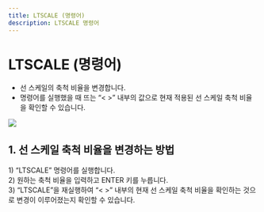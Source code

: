 ```yaml
---
title: LTSCALE (명령어)
description: LTSCALE 명령어
---
```


[image1]: ../../../../../assets/images/ltscale/image1.png

# **LTSCALE (명령어)**

* 선 스케일의 축척 비율을 변경합니다.  
* 명령어를 실행했을 때 뜨는 “\< \>” 내부의 값으로 현재 적용된 선 스케일 축척 비율을 확인할 수 있습니다.

![][image1]

## **1\. 선 스케일 축척 비율을 변경하는 방법**

1\) “LTSCALE” 명령어를 실행합니다.  
2\)  원하는 축척 비율을 입력하고 ENTER 키를 누릅니다.  
3\) “LTSCALE”을 재실행하여 “\< \>” 내부의 현재 선 스케일 축척 비율을 확인하는 것으로 변경이 이루어졌는지 확인할 수 있습니다.